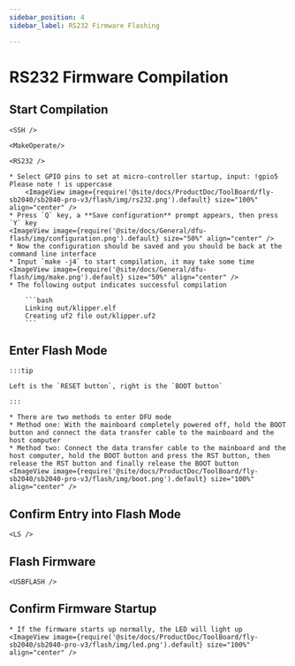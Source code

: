 ```yaml
---
sidebar_position: 4
sidebar_label: RS232 Firmware Flashing

---
```





# RS232 Firmware Compilation

## Start Compilation

    <SSH />

    <MakeOperate/>

    <RS232 />

    * Select GPIO pins to set at micro-controller startup, input: !gpio5 Please note ! is uppercase
        <ImageView image={require('@site/docs/ProductDoc/ToolBoard/fly-sb2040/sb2040-pro-v3/flash/img/rs232.png').default} size="100%" align="center" />
    * Press `Q` key, a **Save configuration** prompt appears, then press `Y` key
    <ImageView image={require('@site/docs/General/dfu-flash/img/configuration.png').default} size="50%" align="center" />
    * Now the configuration should be saved and you should be back at the command line interface
    * Input `make -j4` to start compilation, it may take some time
    <ImageView image={require('@site/docs/General/dfu-flash/img/make.png').default} size="50%" align="center" />
    * The following output indicates successful compilation

        ```bash
        Linking out/klipper.elf
        Creating uf2 file out/klipper.uf2
        ```


## Enter Flash Mode

    :::tip

    Left is the `RESET button`, right is the `BOOT button`

    :::

    * There are two methods to enter DFU mode
    * Method one: With the mainboard completely powered off, hold the BOOT button and connect the data transfer cable to the mainboard and the host computer
    * Method two: Connect the data transfer cable to the mainboard and the host computer, hold the BOOT button and press the RST button, then release the RST button and finally release the BOOT button
    <ImageView image={require('@site/docs/ProductDoc/ToolBoard/fly-sb2040/sb2040-pro-v3/flash/img/boot.png').default} size="100%" align="center" />

## Confirm Entry into Flash Mode

    <LS />


## Flash Firmware
    
    <USBFLASH />


## Confirm Firmware Startup

    * If the firmware starts up normally, the LED will light up
    <ImageView image={require('@site/docs/ProductDoc/ToolBoard/fly-sb2040/sb2040-pro-v3/flash/img/led.png').default} size="100%" align="center" />